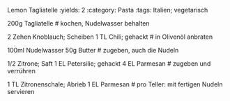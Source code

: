 Lemon Tagliatelle
:yields: 2
:category: Pasta
:tags: Italien; vegetarisch

200g Tagliatelle
# kochen, Nudelwasser behalten

2 Zehen Knoblauch; Scheiben
1 TL Chili; gehackt
# in Olivenöl anbraten

100ml Nudelwasser
50g Butter 
# zugeben, auch die Nudeln

1/2 Zitrone; Saft
1 EL Petersilie; gehackt
4 EL Parmesan
# zugeben und verrühren

1 TL Zitronenschale; Abrieb
1 EL Parmesan
# pro Teller: mit fertigen Nudeln servieren
